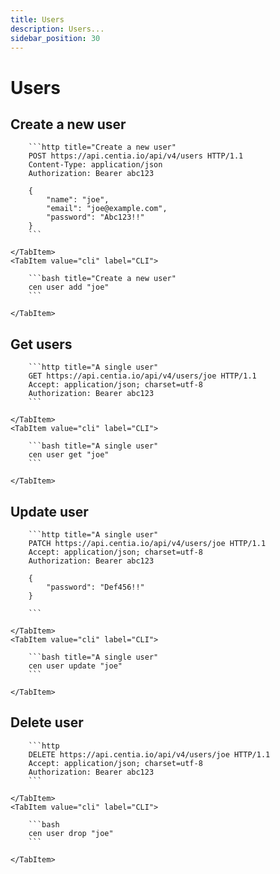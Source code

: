 ```yaml
---
title: Users
description: Users...
sidebar_position: 30
---
```



# Users

## Create a new user

<Tabs>
    <TabItem value="http" label="HTTP" default>

        ```http title="Create a new user"
        POST https://api.centia.io/api/v4/users HTTP/1.1
        Content-Type: application/json
        Authorization: Bearer abc123

        {
            "name": "joe",
            "email": "joe@example.com",
            "password": "Abc123!!"
        }
        ```

    </TabItem>
    <TabItem value="cli" label="CLI">

        ```bash title="Create a new user"
        cen user add "joe"
        ```

    </TabItem>
</Tabs>

## Get users

<Tabs>
    <TabItem value="http" label="HTTP" default>

        ```http title="A single user"
        GET https://api.centia.io/api/v4/users/joe HTTP/1.1
        Accept: application/json; charset=utf-8
        Authorization: Bearer abc123
        ```

    </TabItem>
    <TabItem value="cli" label="CLI">

        ```bash title="A single user"
        cen user get "joe"
        ```

    </TabItem>
</Tabs>

## Update user

<Tabs>
    <TabItem value="http" label="HTTP" default>

        ```http title="A single user"
        PATCH https://api.centia.io/api/v4/users/joe HTTP/1.1
        Accept: application/json; charset=utf-8
        Authorization: Bearer abc123

        {
            "password": "Def456!!"
        }

        ```

    </TabItem>
    <TabItem value="cli" label="CLI">

        ```bash title="A single user"
        cen user update "joe"
        ```

    </TabItem>
</Tabs>

## Delete user

<Tabs>
    <TabItem value="http" label="HTTP" default>

        ```http
        DELETE https://api.centia.io/api/v4/users/joe HTTP/1.1
        Accept: application/json; charset=utf-8
        Authorization: Bearer abc123
        ```

    </TabItem>
    <TabItem value="cli" label="CLI">

        ```bash
        cen user drop "joe"
        ```

    </TabItem>
</Tabs>

